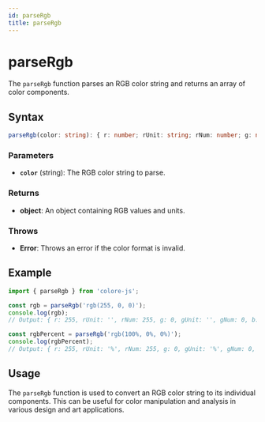 ```yaml
---
id: parseRgb
title: parseRgb
---
```


# parseRgb

The `parseRgb` function parses an RGB color string and returns an array of color components.

## Syntax

```typescript
parseRgb(color: string): { r: number; rUnit: string; rNum: number; g: number; gUnit: string; gNum: number; b: number; bUnit: string; bNum: number; }
```

### Parameters

- **`color`** (string): The RGB color string to parse.

### Returns

- **object**: An object containing RGB values and units.

### Throws

- **Error**: Throws an error if the color format is invalid.

## Example

```typescript
import { parseRgb } from 'colore-js';

const rgb = parseRgb('rgb(255, 0, 0)');
console.log(rgb);
// Output: { r: 255, rUnit: '', rNum: 255, g: 0, gUnit: '', gNum: 0, b: 0, bUnit: '', bNum: 0 }

const rgbPercent = parseRgb('rgb(100%, 0%, 0%)');
console.log(rgbPercent);
// Output: { r: 255, rUnit: '%', rNum: 255, g: 0, gUnit: '%', gNum: 0, b: 0, bUnit: '%', bNum: 0 }
```

## Usage

The `parseRgb` function is used to convert an RGB color string to its individual components. This can be useful for color manipulation and analysis in various design and art applications.
